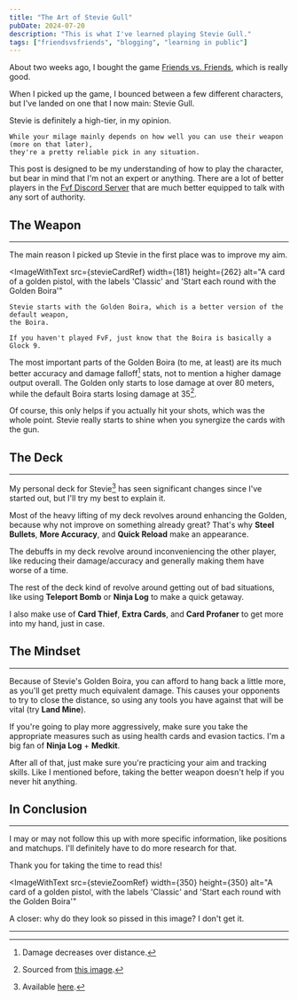 ```yaml
---
title: "The Art of Stevie Gull"
pubDate: 2024-07-20
description: "This is what I've learned playing Stevie Gull."
tags: ["friendsvsfriends", "blogging", "learning in public"]
---
```



About two weeks ago, I bought the game [Friends vs. Friends](https://friendsvsfriends.com), which is really good.

When I picked up the game, I bounced between a few different characters, but I've landed on one that I now main: Stevie Gull.

<ImageWithText src={stevieImageRef} inferSize={true} alt="An anthropomorphic ringed gull with an ominous expression">
    Stevie is definitely a high-tier, in my opinion. 
    
    While your milage mainly depends on how well you can use their weapon (more on that later),
    they're a pretty reliable pick in any situation.
</ImageWithText>

This post is designed to be my understanding of how to play the character,
but bear in mind that I'm not an expert or anything. There are a lot of better players in the
[Fvf Discord Server](https://discord.com/invite/RH5qcunBc6) 
that are much better equipped to talk with any sort of authority.

## The Weapon
---
The main reason I picked up Stevie in the first place was to improve my aim.

<ImageWithText 
    src={stevieCardRef}
    width={181}
    height={262}
    alt="A card of a golden pistol, with the labels 'Classic' and 'Start each round with the Golden Boira'"
>

    Stevie starts with the Golden Boira, which is a better version of the default weapon,
    the Boira.

    If you haven't played FvF, just know that the Boira is basically a Glock 9.
</ImageWithText>

The most important parts of the Golden Boira (to me, at least) are its much better accuracy
and damage falloff[^1] stats, not to mention a higher damage output overall.
The Golden only starts to lose damage at over 80 meters, while the default Boira starts losing damage at 35[^2].

Of course, this only helps if you actually hit your shots, which was the whole point.
Stevie really starts to shine when you synergize the cards with the gun.

## The Deck 
---
My personal deck for Stevie[^3] has seen significant changes since I've started out, but I'll try my best to explain it.

Most of the heavy lifting of my deck revolves around enhancing the Golden, because why not improve on something already great? 
That's why **Steel Bullets**, **More Accuracy**, and **Quick Reload** make an appearance.

The debuffs in my deck revolve around inconveniencing the other player, 
like reducing their damage/accuracy and generally making them have worse of a time.

The rest of the deck kind of revolve around getting out of bad situations, 
like using **Teleport Bomb** or **Ninja Log** to make a quick getaway.

I also make use of **Card Thief**, **Extra Cards**, and **Card Profaner** to get more into my hand, 
just in case.

## The Mindset
---
Because of Stevie's Golden Boira, you can afford to hang back a little more, as you'll get pretty much equivalent damage.
This causes your opponents to try to close the distance, so using any tools you have against that will be vital (try **Land Mine**).

If you're going to play more aggressively, make sure you take the appropriate measures 
such as using health cards and evasion tactics. I'm a big fan of **Ninja Log** + **Medkit**.

After all of that, just make sure you're practicing your aim and tracking skills. 
Like I mentioned before, taking the better weapon doesn't help if you never hit anything.

## In Conclusion
---
I may or may not follow this up with more specific information, like positions and matchups.
I'll definitely have to do more research for that. 

Thank you for taking the time to read this!

<ImageWithText 
    src={stevieZoomRef}
    width={350}
    height={350}
    alt="A card of a golden pistol, with the labels 'Classic' and 'Start each round with the Golden Boira'"
>
A closer: why do they look so pissed in this image? I don't get it.
</ImageWithText>

---
[^1]: Damage decreases over distance.
[^2]: Sourced from <a href="/images/falloff_chart.png" target="blank">this image</a>.
[^3]: Available <a href="https://3000-cooldotty-fvfdecks-q26oz8to8m6.ws-us115.gitpod.io/?deck=4.12.14.22.31.51.56.3.8.13.15.104.64.143.109.91.100.62.18.157.50.17.137.127.35.86.57.42" target="blank">here</a>.
